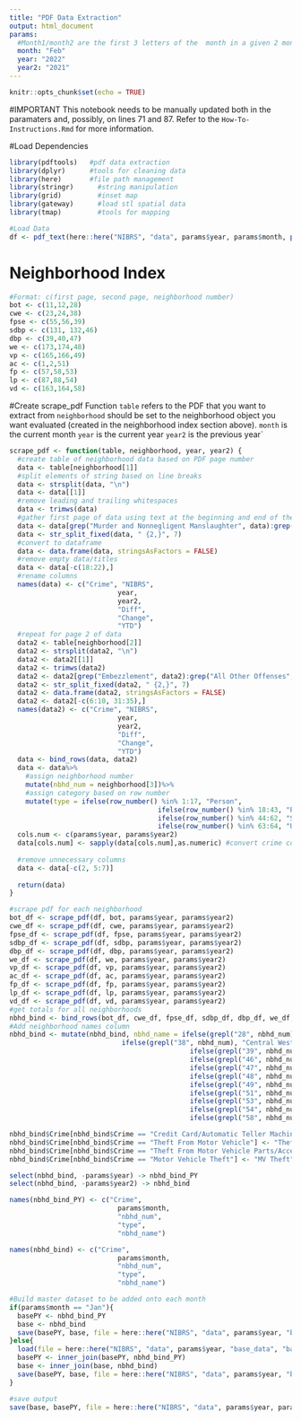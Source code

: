 ```yaml
---
title: "PDF Data Extraction"
output: html_document
params:
  #Month1/month2 are the first 3 letters of the  month in a given 2 month period (see https://www.slmpd.org/crime_stats.shtml)
  month: "Feb"
  year: "2022"
  year2: "2021"
---
```


```r
knitr::opts_chunk$set(echo = TRUE)
```

#IMPORTANT
This notebook needs to be manually updated both in the paramaters and, possibly, on lines 71 and 87. Refer to the `How-To-Instructions.Rmd` for more information.

#Load Dependencies
```r
library(pdftools)   #pdf data extraction
library(dplyr)      #tools for cleaning data
library(here)       #file path management
library(stringr)      #string manipulation
library(grid)         #inset map
library(gateway)      #load stl spatial data
library(tmap)         #tools for mapping

#Load Data
df <- pdf_text(here::here("NIBRS", "data", params$year, params$month, paste(params$month, "-crime.pdf", sep = "")))
```

# Neighborhood Index
```r
#Format: c(first page, second page, neighborhood number)
bot <- c(11,12,28)
cwe <- c(23,24,38)
fpse <- c(55,56,39)
sdbp <- c(131, 132,46)
dbp <- c(39,40,47)
we <- c(173,174,48)
vp <- c(165,166,49)
ac <- c(1,2,51)
fp <- c(57,58,53)
lp <- c(87,88,54)
vd <- c(163,164,58)
```

#Create scrape_pdf Function
`table` refers to the PDF that you want to extract from
`neighborhood` should be set to the neighborhood object you want evaluated (created in the neighborhood index section above).
`month` is the current month
`year` is the current year
`year2` is the previous year`
```r
scrape_pdf <- function(table, neighborhood, year, year2) {
  #create table of neighborhood data based on PDF page number
  data <- table[neighborhood[1]]
  #split elements of string based on line breaks
  data <- strsplit(data, "\n")
  data <- data[[1]]
  #remove leading and trailing whitespaces
  data <- trimws(data)
  #gather first page of data using text at the beginning and end of the page
  data <- data[grep("Murder and Nonnegligent Manslaughter", data):grep("Hacking/Computer Invasion", data)]
  data <- str_split_fixed(data, " {2,}", 7)
  #convert to dataframe
  data <- data.frame(data, stringsAsFactors = FALSE)
  #remove empty data/titles
  data <- data[-c(18:22),]
  #rename columns
  names(data) <- c("Crime", "NIBRS",
                           year,
                           year2, 
                           "Diff",
                           "Change",
                           "YTD")
  #repeat for page 2 of data
  data2 <- table[neighborhood[2]]
  data2 <- strsplit(data2, "\n")
  data2 <- data2[[1]]
  data2 <- trimws(data2)
  data2 <- data2[grep("Embezzlement", data2):grep("All Other Offenses", data2)]
  data2 <- str_split_fixed(data2, " {2,}", 7)
  data2 <- data.frame(data2, stringsAsFactors = FALSE)
  data2 <- data2[-c(6:10, 31:35),]
  names(data2) <- c("Crime", "NIBRS",
                           year,
                           year2,
                           "Diff",
                           "Change",
                           "YTD")
  data <- bind_rows(data, data2)
  data <- data%>%
    #assign neighborhood number
    mutate(nbhd_num = neighborhood[3])%>%
    #assign category based on row number
    mutate(type = ifelse(row_number() %in% 1:17, "Person",
                                     ifelse(row_number() %in% 18:43, "Property",
                                     ifelse(row_number() %in% 44:62, "Society",
                                     ifelse(row_number() %in% 63:64, "Unspecified", NA)))))
  cols.num <- c(params$year, params$year2)
  data[cols.num] <- sapply(data[cols.num],as.numeric) #convert crime columns to numeric
  
  #remove unnecessary columns
  data <- data[-c(2, 5:7)]
  
  return(data)
}
```

```r
#scrape pdf for each neighborhood
bot_df <- scrape_pdf(df, bot, params$year, params$year2)
cwe_df <- scrape_pdf(df, cwe, params$year, params$year2)
fpse_df <- scrape_pdf(df, fpse, params$year, params$year2)
sdbp_df <- scrape_pdf(df, sdbp, params$year, params$year2)
dbp_df <- scrape_pdf(df, dbp, params$year, params$year2)
we_df <- scrape_pdf(df, we, params$year, params$year2)
vp_df <- scrape_pdf(df, vp, params$year, params$year2)
ac_df <- scrape_pdf(df, ac, params$year, params$year2)
fp_df <- scrape_pdf(df, fp, params$year, params$year2)
lp_df <- scrape_pdf(df, lp, params$year, params$year2)
vd_df <- scrape_pdf(df, vd, params$year, params$year2)
#get totals for all neighborhoods
nbhd_bind <- bind_rows(bot_df, cwe_df, fpse_df, sdbp_df, dbp_df, we_df, vp_df, ac_df, fp_df, lp_df, vd_df)
#Add neighborhood names column
nbhd_bind <- mutate(nbhd_bind, nbhd_name = ifelse(grepl("28", nbhd_num), "Botanical Heights",
                            ifelse(grepl("38", nbhd_num), "Central West End",
                                             ifelse(grepl("39", nbhd_num), "Forest Park Southeast",
                                             ifelse(grepl("46", nbhd_num), "Skinker DeBaliviere",  
                                             ifelse(grepl("47", nbhd_num), "DeBaliviere Place",
                                             ifelse(grepl("48", nbhd_num), "West End",
                                             ifelse(grepl("49", nbhd_num), "Visitation Park",       
                                             ifelse(grepl("51", nbhd_num), "Academy",       
                                             ifelse(grepl("53", nbhd_num), "Fountain Park",       
                                             ifelse(grepl("54", nbhd_num), "Lewis Place",       
                                             ifelse(grepl("58", nbhd_num), "Vandeventer", NA))))))))))))

nbhd_bind$Crime[nbhd_bind$Crime == "Credit Card/Automatic Teller Machine Fraud"] <- "Credit Card/ATM Fraud"
nbhd_bind$Crime[nbhd_bind$Crime == "Theft From Motor Vehicle"] <- "Theft From MV"
nbhd_bind$Crime[nbhd_bind$Crime == "Theft From Motor Vehicle Parts/Accessories"] <- "Theft From MV Parts/Accessories"
nbhd_bind$Crime[nbhd_bind$Crime == "Motor Vehicle Theft"] <- "MV Theft"

select(nbhd_bind, -params$year) -> nbhd_bind_PY
select(nbhd_bind, -params$year2) -> nbhd_bind

names(nbhd_bind_PY) <- c("Crime",
                           params$month,
                           "nbhd_num",
                           "type",
                           "nbhd_name")

names(nbhd_bind) <- c("Crime",
                           params$month,
                           "nbhd_num",
                           "type",
                           "nbhd_name")

#Build master dataset to be added onto each month
if(params$month == "Jan"){
  basePY <- nbhd_bind_PY
  base <- nbhd_bind
  save(basePY, base, file = here::here("NIBRS", "data", params$year, "base_data", "base_data.rda"))
}else{
  load(file = here::here("NIBRS", "data", params$year, "base_data", "base_data.rda"))
  basePY <- inner_join(basePY, nbhd_bind_PY)
  base <- inner_join(base, nbhd_bind)
  save(basePY, base, file = here::here("NIBRS", "data", params$year, "base_data", "base_data.rda"))
}

#save output
save(base, basePY, file = here::here("NIBRS", "data", params$year, params$month, "clean-crime-data.rda"))
```

